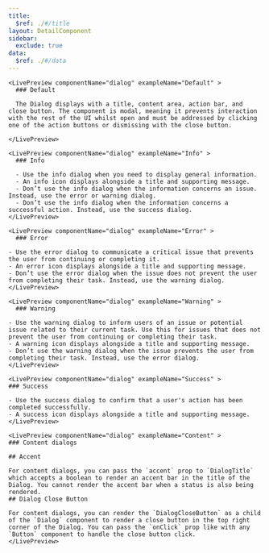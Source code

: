 ```yaml
---
title:
  $ref: ./#/title
layout: DetailComponent
sidebar:
  exclude: true
data:
  $ref: ./#/data
---
```


<LivePreviewControls>

    <LivePreview componentName="dialog" exampleName="Default" >
      ### Default

      The Dialog displays with a title, content area, action bar, and close button. The component is modal, meaning it prevents interaction with the rest of the UI whilst open and must be addressed by clicking one of the action buttons or dismissing with the close button.

    </LivePreview>

    <LivePreview componentName="dialog" exampleName="Info" >
      ### Info

      - Use the info dialog when you need to display general information.
      - An info icon displays alongside a title and supporting message.
      - Don’t use the info dialog when the information concerns an issue. Instead, use the error or warning dialog.
      - Don’t use the info dialog when the information concerns a successful action. Instead, use the success dialog.
    </LivePreview>

    <LivePreview componentName="dialog" exampleName="Error" >
      ### Error

    - Use the error dialog to communicate a critical issue that prevents the user from continuing or completing it.
    - An error icon displays alongside a title and supporting message.
    - Don’t use the error dialog when the issue does not prevent the user from completing their task. Instead, use the warning dialog.
    </LivePreview>

    <LivePreview componentName="dialog" exampleName="Warning" >
      ### Warning

    - Use the warning dialog to inform users of an issue or potential issue related to their current task. Use this for issues that does not prevent the user from continuing or completing their task.
    - A warning icon displays alongside a title and supporting message.
    - Don’t use the warning dialog when the issue prevents the user from completing their task. Instead, use the error dialog.
    </LivePreview>

    <LivePreview componentName="dialog" exampleName="Success" >
    ### Success

    - Use the success dialog to confirm that a user's action has been completed successfully.
    - A success icon displays alongside a title and supporting message.
    </LivePreview>

    <LivePreview componentName="dialog" exampleName="Content" >
    ### Content dialogs

    ## Accent

    For content dialogs, you can pass the `accent` prop to `DialogTitle` which accepts a boolean to render an accent bar in the title of the Dialog. You cannot render the accent bar when a status is also being rendered.
    ## Dialog Close Button

    For content dialogs, you can render the `DialogCloseButton` as a child of the `Dialog` component to render a close button in the top right corner of the Dialog. You can pass the `onClick` prop like with any `Button` component to handle the close button click.
    </LivePreview>

</LivePreviewControls>
